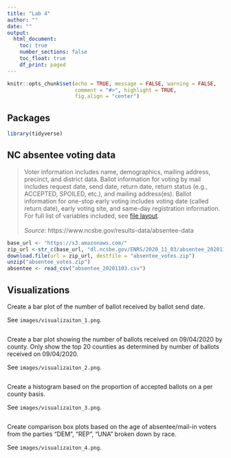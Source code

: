 ```yaml
---
title: "Lab 4"
author: ""
date: ""
output: 
  html_document:
    toc: true
    number_sections: false
    toc_float: true
    df_print: paged
---
```


```r
knitr::opts_chunk$set(echo = TRUE, message = FALSE, warning = FALSE,
                      comment = "#>", highlight = TRUE,
                      fig.align = "center")
```

## Packages

```r
library(tidyverse)
```

## NC absentee voting data

>Voter information includes name, demographics, mailing address, precinct, and 
district data. Ballot information for voting by mail includes request date, 
send date, return date, return status (e.g., ACCEPTED, SPOILED, etc.), and 
mailing address(es). Ballot information for one-stop early voting includes 
voting date (called return date), early voting site, and same-day registration 
information. For full list of variables included, see 
[file layout](https://s3.amazonaws.com/dl.ncsbe.gov/ENRS/layout_absentee.txt).
<br/><br/>
*Source*: https://www.ncsbe.gov/results-data/absentee-data

```r
base_url <- "https://s3.amazonaws.com/"
zip_url <-str_c(base_url, "dl.ncsbe.gov/ENRS/2020_11_03/absentee_20201103.zip")
download.file(url = zip_url, destfile = "absentee_votes.zip")
unzip("absentee_votes.zip")
absentee <- read_csv("absentee_20201103.csv")
```

## Visualizations

Create a bar plot of the number of ballot received by ballot send date.

See `images/visualizaiton_1.png`.

```r

```

Create a bar plot showing the number of ballots received on 09/04/2020 by 
county. Only show the top 20 counties as determined by number of
ballots received on 09/04/2020.

See `images/visualizaiton_2.png`.

```r

```

Create a histogram based on the proportion of accepted ballots on a per
county basis.

See `images/visualizaiton_3.png`.

```r

```

Create comparison box plots based on the age of absentee/mail-in voters
from the parties "DEM", "REP", "UNA" broken down by race.

See `images/visualizaiton_4.png`.

```r

```


